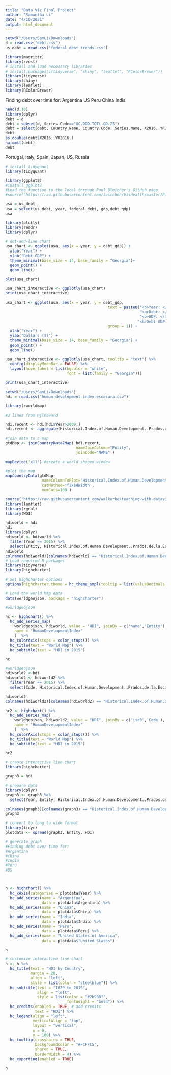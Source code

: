 ```yaml
---
title: "Data Viz Final Project"
author: "Samantha Li"
date: "4/10/2021"
output: html_document
---
```


```r
setwd("/Users/SamLi/Downloads")
d = read.csv("debt.csv")
us_debt = read.csv("federal_debt_trends.csv")

library(magrittr)
library(rvest)
# install and load necessary libraries
# install.packages(c(tidyverse", "shiny", "leaflet", "RColorBrewer"))
library(tidyverse)
library(shiny)
library(leaflet)
library(RColorBrewer)
```

Finding debt over time for:
Argentina
US
Peru
China
India

```r
head(d,10)
library(dplyr)
debt = d
debt = subset(d, Series.Code=="GC.DOD.TOTL.GD.ZS")
debt = select(debt, Country.Name, Country.Code, Series.Name, X2016..YR2016., X2015..YR2015.)
debt
as.double(debt$X2016..YR2016.)
na.omit(debt)
debt
```
Portugal, Italy, Spain, Japan, US, Russia

```r
# install tidyquant 
library(tidyquant) 

library(ggplot2)
#install ggplot2 
#Load the function to the local through Paul Bleicher's GitHub page
#source("https://raw.githubusercontent.com/iascchen/VisHealth/master/R/calendarHeat.R")

```


```r
usa = us_debt
usa = select(us_debt, year, federal_debt, gdp,debt_gdp)
usa

library(plotly)
library(readr)
library(dplyr)

# dot-and-line chart
usa_chart <- ggplot(usa, aes(x = year, y = debt_gdp)) +
  xlab("Year") +
  ylab("Debt-GDP") +
  theme_minimal(base_size = 14, base_family = "Georgia")+
  geom_point() +
  geom_line()

plot(usa_chart)

usa_chart_interactive <- ggplotly(usa_chart)
print(usa_chart_interactive)

usa_chart <- ggplot(usa, aes(x = year, y = debt_gdp,
                                             text = paste0("<b>Year: </b>", year,"<br>",
                                                           "<b>Debt: </b>", federal_debt," dollars<br>",
                                                           "<b>GDP: </b> $", gdp, " dollars<br>",
                                                          "<b>Debt GDP ratio: </b> ", debt_gdp, "(ratio)"),
                                             group = 1)) +
  xlab("Year") +
  ylab("Dollars ($)") +
  theme_minimal(base_size = 14, base_family = "Georgia") +
  geom_point() +
  geom_line()

usa_chart_interactive <- ggplotly(usa_chart, tooltip = "text") %>% 
  config(displayModeBar = FALSE) %>%
  layout(hoverlabel = list(bgcolor = "white",
                           font = list(family = "Georgia")))

print(usa_chart_interactive)

```

```r
setwd("/Users/SamLi/Downloads")
hdi = read.csv("human-development-index-escosura.csv")
```

```r
library(rworldmap)

#3 lines from @jlhoward 

hdi.recent <- hdi[hdi$Year>2009,]
hdi.recent <- aggregate(Historical.Index.of.Human.Development..Prados.de.la.Escosura.~Entity,hdi.recent,sum)

#join data to a map
gtdMap <- joinCountryData2Map( hdi.recent, 
                               nameJoinColumn="Entity", 
                               joinCode="NAME" )

mapDevice('x11') #create a world shaped window

#plot the map
mapCountryData(gtdMap, 
                nameColumnToPlot='Historical.Index.of.Human.Development..Prados.de.la.Escosura.', 
                catMethod='fixedWidth', 
                numCats=100 )


```




```r
source("https://raw.githubusercontent.com/walkerke/teaching-with-datavis/master/wdi-leaflet/wdi_leaflet.R")
library(leaflet)
library(rgdal)
library(WDI)
```
```r
hdiworld = hdi
hdi
library(dplyr)
hdiworld <- hdiworld %>%
  filter(Year == 2015) %>%
  select(Entity, Historical.Index.of.Human.Development..Prados.de.la.Escosura.)  
hdiworld
colnames(hdiworld)[colnames(hdiworld) == "Historical.Index.of.Human.Development..Prados.de.la.Escosura."] <- "HDI"
# Load required R packages
library(tidyverse)
library(highcharter) 

# Set highcharter options
options(highcharter.theme = hc_theme_smpl(tooltip = list(valueDecimals = 2)))

# Load the world Map data
data(worldgeojson, package = "highcharter")

```
```r
#worldgeojson

hc <- highchart() %>%
  hc_add_series_map(
    worldgeojson, hdiworld, value = "HDI", joinBy = c('name','Entity'),
    name = "HumanDevelopmentIndex"
    )  %>% 
  hc_colorAxis(stops = color_stops()) %>% 
  hc_title(text = "World Map") %>% 
  hc_subtitle(text = "HDI in 2015")

hc
```

```r
#worldgeojson
hdiworld2 <-hdi
hdiworld2 <- hdiworld2 %>%
  filter(Year == 2015) %>%
  select(Code, Historical.Index.of.Human.Development..Prados.de.la.Escosura.)  

hdiworld2
colnames(hdiworld2)[colnames(hdiworld2) == "Historical.Index.of.Human.Development..Prados.de.la.Escosura."] <- "HDI"

hc2 <- highchart() %>%
  hc_add_series_map(
    worldgeojson, hdiworld2, value = "HDI", joinBy = c('iso3','Code'),
    name = "HumanDevelopmentIndex"
    )  %>% 
  hc_colorAxis(stops = color_stops()) %>% 
  hc_title(text = "World Map") %>% 
  hc_subtitle(text = "HDI in 2015")

hc2
```

```r
# create interactive line chart
library(highcharter)

graph3 = hdi

# prepare data
library(dplyr)
graph3 <- graph3 %>%
  select(Year, Entity, Historical.Index.of.Human.Development..Prados.de.la.Escosura.)  

colnames(graph3)[colnames(graph3) == "Historical.Index.of.Human.Development..Prados.de.la.Escosura."] <- "HDI"
graph3

# convert to long to wide format
library(tidyr)
plotdata <- spread(graph3, Entity, HDI)

# generate graph
#Finding debt over time for:
#Argentina
#China
#India
#Peru
#US



h <- highchart() %>% 
  hc_xAxis(categories = plotdata$Year) %>% 
  hc_add_series(name = "Argentina", 
                data = plotdata$Argentina) %>% 
  hc_add_series(name = "China", 
                data = plotdata$China) %>%
  hc_add_series(name = "India", 
                data = plotdata$India) %>%
  hc_add_series(name = "Peru", 
                data = plotdata$Peru) %>%
  hc_add_series(name = "United States of America", 
                data = plotdata$"United States") 

h
```


```r

# customize interactive line chart
h <- h %>%
  hc_title(text = "HDI by Country",
           margin = 20, 
           align = "left",
           style = list(color = "steelblue")) %>% 
  hc_subtitle(text = "1870 to 2015",
              align = "left",
              style = list(color = "#2b908f", 
                           fontWeight = "bold")) %>% 
  hc_credits(enabled = TRUE, # add credits
             text = "HDI") %>% 
  hc_legend(align = "left", 
            verticalAlign = "top",
            layout = "vertical", 
            x = 0, 
            y = 100) %>%
  hc_tooltip(crosshairs = TRUE, 
             backgroundColor = "#FCFFC5",
             shared = TRUE, 
             borderWidth = 4) %>% 
  hc_exporting(enabled = TRUE)

h

```





